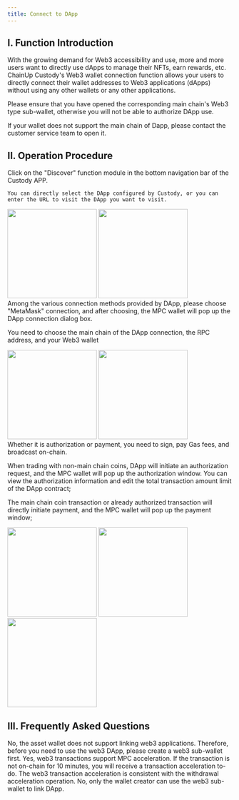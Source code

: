 ```yaml
---
title: Connect to DApp
---
```


## I. Function Introduction
With the growing demand for Web3 accessibility and use, more and more users want to directly use dApps to manage their NFTs, earn rewards, etc. ChainUp Custody's Web3 wallet connection function allows your users to directly connect their wallet addresses to Web3 applications (dApps) without using any other wallets or any other applications.

<Note> 
Please ensure that you have opened the corresponding main chain's Web3 type sub-wallet, otherwise you will not be able to authorize DApp use.

If your wallet does not support the main chain of Dapp, please contact the customer service team to open it.
</Note>

## II. Operation Procedure
<Steps>
<Step title="Enter the Discover Function">
    Click on the "Discover" function module in the bottom navigation bar of the Custody APP.

    You can directly select the DApp configured by Custody, or you can enter the URL to visit the DApp you want to visit.

<div className="w-full flex items-center justify-center">
    <CardGroup cols={2}>
        <img src="/images/user-guide/dapp1.png" width="200"/>
           <img src="/images/user-guide/dapp2.png" width="200"/>
    </CardGroup>
</div>


</Step>


<Step title="Log in to DApp">
Among the various connection methods provided by DApp, please choose "MetaMask" connection, and after choosing, the MPC wallet will pop up the DApp connection dialog box.

You need to choose the main chain of the DApp connection, the RPC address, and your Web3 wallet

<div className="w-full flex items-center justify-center">
    <CardGroup cols={2}>
        <img src="/images/user-guide/dapp3.png" width="200"/>
           <img src="/images/user-guide/dapp4.png" width="200"/>
    </CardGroup>
</div>
</Step>


<Step title="Authorize Sub-Wallet">
<Tip> 
Whether it is authorization or payment, you need to sign, pay Gas fees, and broadcast on-chain.
</Tip>

When trading with non-main chain coins, DApp will initiate an authorization request, and the MPC wallet will pop up the authorization window. You can view the authorization information and edit the total transaction amount limit of the DApp contract;

The main chain coin transaction or already authorized transaction will directly initiate payment, and the MPC wallet will pop up the payment window;
<div className="w-full flex items-center justify-center">
    <CardGroup cols={3}>
        <img src="/images/user-guide/dapp5.png" width="200"/>
     <img src="/images/user-guide/dapp6.png" width="200"/>
      <img src="/images/user-guide/dapp7.png" width="200"/>
    </CardGroup>
</div>
</Step>
</Steps>


## III. Frequently Asked Questions

<Accordion title="Does the asset wallet support linking web3 applications?">
No, the asset wallet does not support linking web3 applications. Therefore, before you need to use the web3 DApp, please create a web3 sub-wallet first.
</Accordion>

<Accordion title="Does web3 transaction support MPC acceleration?">
Yes, web3 transactions support MPC acceleration. If the transaction is not on-chain for 10 minutes, you will receive a transaction acceleration to-do. The web3 transaction acceleration is consistent with the withdrawal acceleration operation.
</Accordion>

<Accordion title="Can anyone use the web3 sub-wallet to link DApp?">
No, only the wallet creator can use the web3 sub-wallet to link DApp.
</Accordion>
